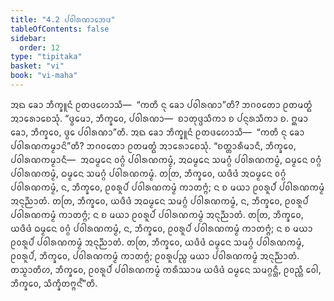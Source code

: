 ```yaml
---
title: "4.2 ᨸᩅᩤᩁᨱᩣᨽᩮᨴ"
tableOfContents: false
sidebar:
  order: 12
type: "tipitaka"
basket: "vi"
book: "vi-maha"
---
```



<DynamicBreadcrumb />

<Division number="212" book="vi-maha">

<Paragraph number="963" book="vi-maha">
ᩋᨳ ᨡᩮᩣ ᨽᩥᨠ᩠ᨡᩪᨶᩴ ᩑᨲᨴᩉᩮᩣᩈᩥ—  “ᨠᨲᩥ ᨶᩩ ᨡᩮᩣ ᨸᩅᩤᩁᨱᩣ”ᨲᩥ? ᨽᨣᩅᨲᩮᩣ ᩑᨲᨾᨲ᩠ᨳᩴ ᩋᩣᩁᩮᩣᨧᩮᩈᩩᩴ. “ᨴ᩠ᩅᩮᨾᩣ, ᨽᩥᨠ᩠ᨡᩅᩮ, ᨸᩅᩤᩁᨱᩣ—  ᨧᩣᨲᩩᨴ᩠ᨴᩈᩥᨠᩣ ᨧ ᨸᨶ᩠ᨶᩁᩈᩥᨠᩣ ᨧ. ᩍᨾᩣ ᨡᩮᩣ, ᨽᩥᨠ᩠ᨡᩅᩮ, ᨴ᩠ᩅᩮ ᨸᩅᩤᩁᨱᩣ”ᨲᩥ.
</Paragraph>

<Paragraph number="964" book="vi-maha">
ᩋᨳ ᨡᩮᩣ ᨽᩥᨠ᩠ᨡᩪᨶᩴ ᩑᨲᨴᩉᩮᩣᩈᩥ—  “ᨠᨲᩥ ᨶᩩ ᨡᩮᩣ ᨸᩅᩤᩁᨱᨠᨾ᩠ᨾᩣᨶᩦ”ᨲᩥ? ᨽᨣᩅᨲᩮᩣ ᩑᨲᨾᨲ᩠ᨳᩴ ᩋᩣᩁᩮᩣᨧᩮᩈᩩᩴ. “ᨧᨲ᩠ᨲᩣᩁᩥᨾᩣᨶᩥ, ᨽᩥᨠ᩠ᨡᩅᩮ, ᨸᩅᩤᩁᨱᨠᨾ᩠ᨾᩣᨶᩥ—  ᩋᨵᨾ᩠ᨾᩮᨶ ᩅᨣ᩠ᨣᩴ ᨸᩅᩤᩁᨱᨠᨾ᩠ᨾᩴ, ᩋᨵᨾ᩠ᨾᩮᨶ ᩈᨾᨣ᩠ᨣᩴ ᨸᩅᩤᩁᨱᨠᨾ᩠ᨾᩴ, ᨵᨾ᩠ᨾᩮᨶ ᩅᨣ᩠ᨣᩴ ᨸᩅᩤᩁᨱᨠᨾ᩠ᨾᩴ, ᨵᨾ᩠ᨾᩮᨶ ᩈᨾᨣ᩠ᨣᩴ ᨸᩅᩤᩁᨱᨠᨾ᩠ᨾᩴ. ᨲᨲᩕ, ᨽᩥᨠ᩠ᨡᩅᩮ, ᨿᨴᩥᨴᩴ ᩋᨵᨾ᩠ᨾᩮᨶ ᩅᨣ᩠ᨣᩴ ᨸᩅᩤᩁᨱᨠᨾ᩠ᨾᩴ, ᨶ, ᨽᩥᨠ᩠ᨡᩅᩮ, ᩑᩅᩁᩪᨸᩴ ᨸᩅᩤᩁᨱᨠᨾ᩠ᨾᩴ ᨠᩣᨲᨻ᩠ᨻᩴ; ᨶ ᨧ ᨾᨿᩣ ᩑᩅᩁᩪᨸᩴ ᨸᩅᩤᩁᨱᨠᨾ᩠ᨾᩴ ᩋᨶᩩᨬ᩠ᨬᩣᨲᩴ. ᨲᨲᩕ, ᨽᩥᨠ᩠ᨡᩅᩮ, ᨿᨴᩥᨴᩴ ᩋᨵᨾ᩠ᨾᩮᨶ ᩈᨾᨣ᩠ᨣᩴ ᨸᩅᩤᩁᨱᨠᨾ᩠ᨾᩴ, ᨶ, ᨽᩥᨠ᩠ᨡᩅᩮ, ᩑᩅᩁᩪᨸᩴ ᨸᩅᩤᩁᨱᨠᨾ᩠ᨾᩴ ᨠᩣᨲᨻ᩠ᨻᩴ; ᨶ ᨧ ᨾᨿᩣ ᩑᩅᩁᩪᨸᩴ ᨸᩅᩤᩁᨱᨠᨾ᩠ᨾᩴ ᩋᨶᩩᨬ᩠ᨬᩣᨲᩴ. ᨲᨲᩕ, ᨽᩥᨠ᩠ᨡᩅᩮ, ᨿᨴᩥᨴᩴ ᨵᨾ᩠ᨾᩮᨶ ᩅᨣ᩠ᨣᩴ ᨸᩅᩤᩁᨱᨠᨾ᩠ᨾᩴ, ᨶ, ᨽᩥᨠ᩠ᨡᩅᩮ, ᩑᩅᩁᩪᨸᩴ ᨸᩅᩤᩁᨱᨠᨾ᩠ᨾᩴ ᨠᩣᨲᨻ᩠ᨻᩴ; ᨶ ᨧ ᨾᨿᩣ ᩑᩅᩁᩪᨸᩴ ᨸᩅᩤᩁᨱᨠᨾ᩠ᨾᩴ ᩋᨶᩩᨬ᩠ᨬᩣᨲᩴ. ᨲᨲᩕ, ᨽᩥᨠ᩠ᨡᩅᩮ, ᨿᨴᩥᨴᩴ ᨵᨾ᩠ᨾᩮᨶ ᩈᨾᨣ᩠ᨣᩴ ᨸᩅᩤᩁᨱᨠᨾ᩠ᨾᩴ, ᩑᩅᩁᩪᨸᩴ, ᨽᩥᨠ᩠ᨡᩅᩮ, ᨸᩅᩤᩁᨱᨠᨾ᩠ᨾᩴ ᨠᩣᨲᨻ᩠ᨻᩴ; ᩑᩅᩁᩪᨸᨬ᩠ᨧ ᨾᨿᩣ ᨸᩅᩤᩁᨱᨠᨾ᩠ᨾᩴ ᩋᨶᩩᨬ᩠ᨬᩣᨲᩴ. ᨲᩈ᩠ᨾᩣᨲᩥᩉ, ᨽᩥᨠ᩠ᨡᩅᩮ, ᩑᩅᩁᩪᨸᩴ ᨸᩅᩤᩁᨱᨠᨾ᩠ᨾᩴ ᨠᩁᩥᩔᩣᨾ ᨿᨴᩥᨴᩴ ᨵᨾ᩠ᨾᩮᨶ ᩈᨾᨣ᩠ᨣᨶ᩠ᨲᩥ, ᩑᩅᨬ᩠ᩉᩥ ᩅᩮᩤ, ᨽᩥᨠ᩠ᨡᩅᩮ, ᩈᩥᨠ᩠ᨡᩥᨲᨻ᩠ᨻᨶ᩺”ᨲᩥ.
</Paragraph>
</Division>